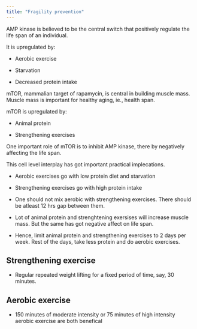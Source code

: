 ```yaml
---
title: "Fragility prevention"
---
```


AMP kinase is believed to be the central switch that positively regulate the life span of an individual.

It is upregulated by:

-   Aerobic exercise

-   Starvation

-   Decreased protein intake

mTOR, mammalian target of rapamycin, is central in building muscle mass. Muscle mass is important for healthy aging, ie., health span.

mTOR is upregulated by:

-   Animal protein

-   Strengthening exercises

One important role of mTOR is to inhibit AMP kinase, there by negatively affecting the life span.

This cell level interplay has got important practical implecations.

-   Aerobic exercises go with low protein diet and starvation

-   Strengthening exercises go with high protein intake

-   One should not mix aerobic with strengthening exercises. There should be atleast 12 hrs gap between them.

-   Lot of animal protein and strenghtening exersises will increase muscle mass. But the same has got negative affect on life span.

-   Hence, limit animal protein and strengthening exercises to 2 days per week. Rest of the days, take less protein and do aerobic exercises.

## **Strengthening exercise**

-   Regular repeated weight lifting for a fixed period of time, say, 30 minutes.

## **Aerobic exercise**

-   150 minutes of moderate intensity or 75 minutes of high intensity aerobic exercise are both benefical

